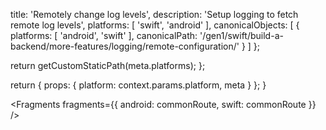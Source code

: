 
  title: 'Remotely change log levels',
  description: 'Setup logging to fetch remote log levels',
  platforms: [
    'swift',
    'android'
  ],
  canonicalObjects: [
    {
      platforms: [
        'android',
        'swift'
      ],
      canonicalPath: '/gen1/swift/build-a-backend/more-features/logging/remote-configuration/'
    }
  ]
};

  return getCustomStaticPath(meta.platforms);
};

  return {
    props: {
      platform: context.params.platform,
      meta
    }
  };
}


<Fragments
  fragments={{
    android: commonRoute,
    swift: commonRoute
  }}
/>
